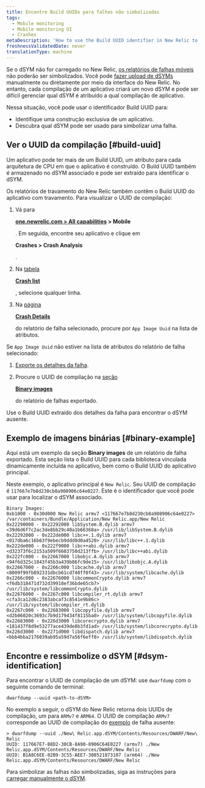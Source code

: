 ```yaml
---
title: Encontre Build UUIDs para falhas não simbolizadas
tags:
  - Mobile monitoring
  - Mobile monitoring UI
  - Crashes
metaDescription: 'How to use the Build UUID identifier in New Relic to identify a unique build of an app, and to find which dSYM to use to symbolicate a crash.'
freshnessValidatedDate: never
translationType: machine
---
```


Se o dSYM não for carregado no New Relic, [os relatórios de falhas móveis](/docs/mobile-monitoring/mobile-monitoring-ui/crashes/investigate-mobile-app-crash-report) não poderão ser simbolizados. Você pode [fazer upload de dSYMs](/docs/mobile-monitoring/new-relic-mobile-ios/install-configure/upload-dsyms-bitcode-apps) manualmente ou diretamente por meio da interface do New Relic. No entanto, cada compilação de um aplicativo criará um novo dSYM e pode ser difícil gerenciar qual dSYM é atribuído a qual compilação de aplicativo.

Nessa situação, você pode usar o identificador Build UUID para:

* Identifique uma construção exclusiva de um aplicativo.
* Descubra qual dSYM pode ser usado para simbolizar uma falha.

## Ver o UUID da compilação [#build-uuid]

Um aplicativo pode ter mais de um Build UUID, um atributo para cada arquitetura de CPU em que o aplicativo é construído. O Build UUID também é armazenado no dSYM associado e pode ser extraído para identificar o dSYM.

Os relatórios de travamento do New Relic também contêm o Build UUID do aplicativo com travamento. Para visualizar o UUID de compilação:

1. Vá para

   <DNT>**[one.newrelic.com > All capabilities](https://one.newrelic.com/all-capabilities) > Mobile**</DNT>

   . Em seguida, encontre seu aplicativo e clique em

   <DNT>**Crashes > Crash Analysis**</DNT>

   .

2. Na [tabela](/docs/mobile-monitoring/mobile-monitoring-ui/crashes/view-mobile-app-crashes)

   <DNT>[**Crash list**](/docs/mobile-monitoring/mobile-monitoring-ui/crashes/view-mobile-app-crashes)</DNT>

   [ ](/docs/mobile-monitoring/mobile-monitoring-ui/crashes/view-mobile-app-crashes), selecione qualquer linha.

3. Na [página](/docs/mobile-monitoring/mobile-monitoring-ui/crashes/investigate-mobile-app-crash-report#viewing)

   <DNT>[**Crash Details**](/docs/mobile-monitoring/mobile-monitoring-ui/crashes/investigate-mobile-app-crash-report#viewing)</DNT>

   [ ](/docs/mobile-monitoring/mobile-monitoring-ui/crashes/investigate-mobile-app-crash-report#viewing)do relatório de falha selecionado, procure por `App Image Uuid` na lista de atributos.

Se `App Image Uuid` não estiver na lista de atributos do relatório de falha selecionado:

1. [Exporte os detalhes da falha](/docs/mobile-monitoring/mobile-monitoring-ui/crashes/investigate-mobile-app-crash-report#viewing).

2. Procure o UUID de compilação na [seção](#binary-example)

   <DNT>[**Binary images**](#binary-example)</DNT>

   [ ](#binary-example)do relatório de falhas exportado.

Use o Build UUID extraído dos detalhes da falha para encontrar o dSYM ausente.

## Exemplo de imagens binárias [#binary-example]

Aqui está um exemplo da seção <DNT>**Binary images**</DNT> de um relatório de falha exportado. Esta seção lista o Build UUID para cada biblioteca vinculada dinamicamente incluída no aplicativo, bem como o Build UUID do aplicativo principal.

Neste exemplo, o aplicativo principal é `New Relic`. Seu UUID de compilação é `117667e7b8d230cb8a908906c64e0227`. Este é o identificador que você pode usar para localizar o dSYM associado.

```
Binary Images:
0xb1000 - 0x30d000 New Relic armv7 <117667e7b8d230cb8a908906c64e0227> /var/containers/Bundle/Application/New Relic.app/New Relic
0x22290000 - 0x22292000 libSystem.B.dylib armv7 <39d6d6f7c2ac3de8bb29c40a1b66368a> /usr/lib/libSystem.B.dylib
0x22292000 - 0x222de000 libc++.1.dylib armv7 <017dba6c16b63f9ebecb9ddd0d0a4520> /usr/lib/libc++.1.dylib
0x222de000 - 0x222f9000 libc++abi.dylib armv7 <d32373f6c2153a509f6603750d213ffb> /usr/lib/libc++abi.dylib
0x222fc000 - 0x22667000 libobjc.A.dylib armv7 <94f6d325c1843f45b3a439b86fc9de15> /usr/lib/libobjc.A.dylib
0x22667000 - 0x2266c000 libcache.dylib armv7 <8009f99fb892331dbcb61cd740ff0f43> /usr/lib/system/libcache.dylib
0x2266c000 - 0x22676000 libcommonCrypto.dylib armv7 <f6db318471d732d39918ef36bde65cb7> /usr/lib/system/libcommonCrypto.dylib
0x22676000 - 0x2267c000 libcompiler_rt.dylib armv7 <cfa3ca12d6c2383abcaf3c8541e9b86c> /usr/lib/system/libcompiler_rt.dylib
0x2267c000 - 0x22683000 libcopyfile.dylib armv7 <d2b06020c3693c7b9d179434f8115ba0> /usr/lib/system/libcopyfile.dylib
0x22683000 - 0x226d3000 libcorecrypto.dylib armv7 <181437f8d9e53277ace439de8b3fd1ad> /usr/lib/system/libcorecrypto.dylib
0x226d3000 - 0x2271d000 libdispatch.dylib armv7 <bbb4bba2176039ab95a59d7a56f6eff8> /usr/lib/system/libdispatch.dylib
```

## Encontre e ressimbolize o dSYM [#dsym-identification]

Para encontrar o UUID de compilação de um dSYM: use `dwarfdump` com o seguinte comando de terminal:

```
dwarfdump --uuid <path-to-dSYM>
```

No exemplo a seguir, o dSYM do New Relic retorna dois UUIDs de compilação, um para `ARMv7` e `ARM64`. O UUID de compilação `ARMv7` corresponde ao UUID de compilação do [exemplo](#binary-example) de falha ausente:

```
> dwarfdump --uuid ./New\ Relic.app.dSYM/Contents/Resources/DWARF/New\ Relic
UUID: 117667E7-B8D2-30CB-8A90-8906C64E0227 (armv7) ./New Relic.app.dSYM/Contents/Resources/DWARF/New Relic
UUID: B1A8C6EE-02B9-3C55-AEE7-308521873107 (arm64) ./New Relic.app.dSYM/Contents/Resources/DWARF/New Relic
```

Para simbolizar as falhas não simbolizadas, siga as instruções para [carregar manualmente o dSYM](/docs/mobile-monitoring/new-relic-mobile-ios/install-configure/upload-dsyms-bitcode-apps).